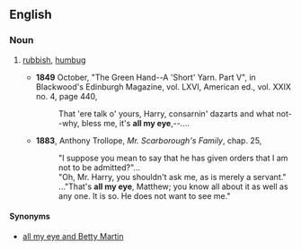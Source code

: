 ==English==

===Noun===
{{en-noun|-}}

# {{dated}} [[rubbish]], [[humbug]]
#* '''1849''' October, "The Green Hand--A 'Short' Yarn. Part V", in Blackwood's Edinburgh Magazine, vol. LXVI, American ed., vol. XXIX no. 4, page 440,
#*: That 'ere talk o' yours, Harry, consarnin' dazarts and what not--why, bless me, it's '''all my eye''',--....
#* '''1883''', Anthony Trollope, ''Mr. Scarborough's Family'', chap. 25,
#*:"I suppose you mean to say that he has given orders that I am not to be admitted?"...
#*:"Oh, Mr. Harry, you shouldn't ask me, as is merely a servant."
#*:..."That's '''all my eye''', Matthew; you know all about it as well as any one. It is so. He does not want to see me."

====Synonyms====
* [[all my eye and Betty Martin]]